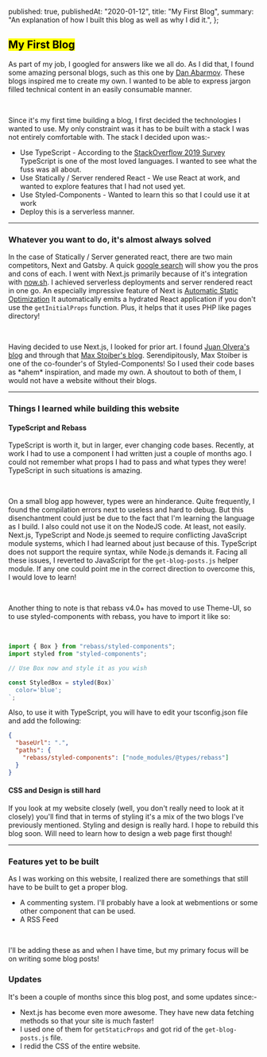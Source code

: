
  published: true,
  publishedAt: "2020-01-12",
  title: "My First Blog",
  summary: "An explanation of how I built this blog as well as why I did it.",
};

<Head
  title={metadata.title}
  description={metadata.summary}
  image="my-first-blog-seo.png"
/>

## <Mark> My First Blog </Mark>

As part of my job, I googled for answers like we all do. As I did that, I found
some amazing personal blogs, such as this one by [Dan Abarmov](https://overreacted.io/). These
blogs inspired me to create my own. I wanted to be able to express jargon filled technical content
in an easily consumable manner.

<br />

Since it's my first time building a blog, I first decided the technologies I wanted to use. My only
constraint was it has to be built with a stack I was not entirely comfortable with. The stack I decided upon was:-

- Use TypeScript - According to the [StackOverflow 2019 Survey](https://insights.stackoverflow.com/survey/2019#technology-_-most-loved-dreaded-and-wanted-languages)
  TypeScript is one of the most loved languages. I wanted to see what the fuss was all about.
- Use Statically / Server rendered React - We use React at work, and wanted to explore features that I had not used yet.
- Use Styled-Components - Wanted to learn this so that I could use it at work
- Deploy this is a serverless manner.

---

### Whatever you want to do, it's almost always solved

In the case of Statically / Server generated react, there are two main competitors, Next and Gatsby. A quick [google search](https://www.google.com/search?q=next+vs+gatsby)
will show you the pros and cons of each. I went with Next.js primarily because of it's integration with [now.sh](https://zeit.co/home). I achieved serverless deployments
and server rendered react in one go. An especially impressive feature of Next is [Automatic Static Optimization](https://nextjs.org/docs/advanced-features/automatic-static-optimization)
It automatically emits a hydrated React application if you don't use the `getInitialProps` function. Plus, it helps that it uses PHP like pages directory!

<br />

Having decided to use Next.js, I looked for prior art. I found [Juan Olvera's blog](https://jolvera.dev/) and through that [Max Stoiber's blog](https://mxstbr.com/).
Serendipitously, Max Stoiber is one of the co-founder's of Styled-Components! So I used their code bases as \*ahem\* inspiration, and made my own.
A shoutout to both of them, I would not have a website without their blogs.

---

### Things I learned while building this website

#### TypeScript and Rebass

TypeScript is worth it, but in larger, ever changing code bases. Recently, at work I had to use a component I had written just a couple
of months ago. I could not remember what props I had to pass and what types they were! TypeScript in such situations is amazing.

<br />

On a small blog app however, types were an hinderance. Quite frequently, I found the compilation errors next to useless and hard to debug.
But this disenchantment could just be due to the fact that I'm learning the language as I build. I also could not use it on the NodeJS code.
At least, not easily. Next.js, TypeScript and Node.js seemed to require conflicting JavaScript module systems, which I had learned
about just because of this. TypeScript does not support the require syntax, while Node.js demands it. Facing all these issues, I reverted
to JavaScript for the `get-blog-posts.js` helper module. If any one could point me in the correct direction to overcome this, I would love
to learn!

<br />

Another thing to note is that rebass v4.0+ has moved to use Theme-UI, so to use styled-components with rebass, you have to import it like so:

<br />

```javascript
import { Box } from "rebass/styled-components";
import styled from "styled-components";

// Use Box now and style it as you wish

const StyledBox = styled(Box)`
  color='blue';
`;
```

Also, to use it with TypeScript, you will have to edit your tsconfig.json file and add the following:

```json
{
  "baseUrl": ".",
  "paths": {
    "rebass/styled-components": ["node_modules/@types/rebass"]
  }
}
```

#### CSS and Design is still hard

If you look at my website closely (well, you don't really need to look at it closely) you'll find that in terms of styling it's
a mix of the two blogs I've previously mentioned. Styling and design is really hard. I hope to rebuild this blog soon. Will need
to learn how to design a web page first though!

---

### Features yet to be built

As I was working on this website, I realized there are somethings that still have to be built to get a proper blog.

- A commenting system. I'll probably have a look at webmentions or some other component that can be used.
- A RSS Feed

<br />

I'll be adding these as and when I have time, but my primary focus will be on writing some blog posts!

### Updates

It's been a couple of months since this blog post, and some updates since:-

- Next.js has become even more awesome. They have new data fetching methods so that your site is much faster!
- I used one of them for `getStaticProps` and got rid of the `get-blog-posts.js` file.
- I redid the CSS of the entire website.
